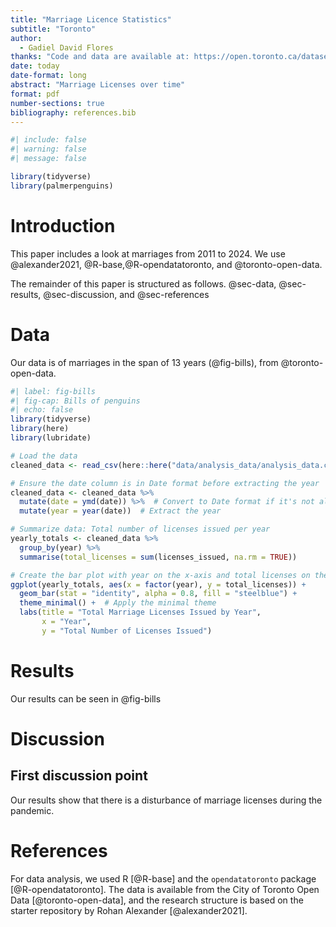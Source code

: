 ```yaml
---
title: "Marriage Licence Statistics"
subtitle: "Toronto"
author: 
  - Gadiel David Flores
thanks: "Code and data are available at: https://open.toronto.ca/dataset/marriage-licence-statistics/"
date: today
date-format: long
abstract: "Marriage Licenses over time"
format: pdf
number-sections: true
bibliography: references.bib
---
```


```r
#| include: false
#| warning: false
#| message: false

library(tidyverse)
library(palmerpenguins)
```


# Introduction
This paper includes a look at marriages from 2011 to 2024.
We use @alexander2021, @R-base,@R-opendatatoronto, and @toronto-open-data.

The remainder of this paper is structured as follows. @sec-data, @sec-results, @sec-discussion, and @sec-references


# Data {#sec-data}
Our data is of marriages in the span of 13 years (@fig-bills), from @toronto-open-data.

```r
#| label: fig-bills
#| fig-cap: Bills of penguins
#| echo: false
library(tidyverse)
library(here)
library(lubridate)

# Load the data
cleaned_data <- read_csv(here::here("data/analysis_data/analysis_data.csv"))

# Ensure the date column is in Date format before extracting the year
cleaned_data <- cleaned_data %>%
  mutate(date = ymd(date)) %>%  # Convert to Date format if it's not already
  mutate(year = year(date))  # Extract the year

# Summarize data: Total number of licenses issued per year
yearly_totals <- cleaned_data %>%
  group_by(year) %>%
  summarise(total_licenses = sum(licenses_issued, na.rm = TRUE))

# Create the bar plot with year on the x-axis and total licenses on the y-axis
ggplot(yearly_totals, aes(x = factor(year), y = total_licenses)) +
  geom_bar(stat = "identity", alpha = 0.8, fill = "steelblue") +
  theme_minimal() +  # Apply the minimal theme
  labs(title = "Total Marriage Licenses Issued by Year",
       x = "Year",
       y = "Total Number of Licenses Issued")
```

# Results {#sec-results}

Our results can be seen in @fig-bills

# Discussion {#sec-discussion}

## First discussion point {#sec-first-point}

Our results show that there is a disturbance of marriage licenses during the pandemic. 


\newpage

# References {#sec-references}

For data analysis, we used R [@R-base] and the `opendatatoronto` package [@R-opendatatoronto]. The data is available from the City of Toronto Open Data [@toronto-open-data], and the research structure is based on the starter repository by Rohan Alexander [@alexander2021].


